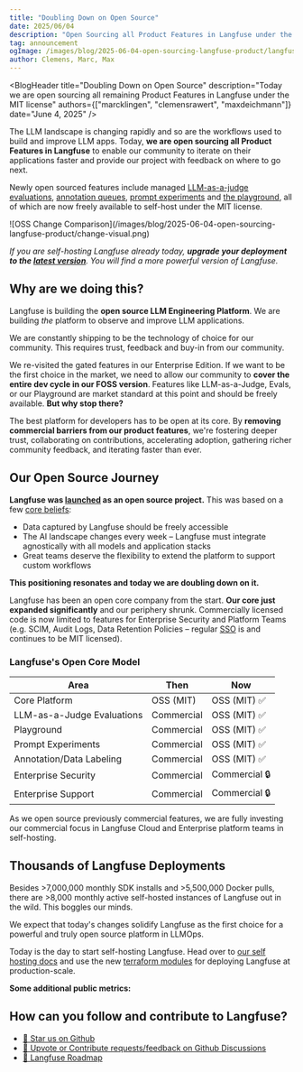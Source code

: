 ```yaml
---
title: "Doubling Down on Open Source"
date: 2025/06/04
description: "Open Sourcing all Product Features in Langfuse under the MIT license"
tag: announcement
ogImage: /images/blog/2025-06-04-open-sourcing-langfuse-product/langfuse-open-source-og.png
author: Clemens, Marc, Max
---
```



<BlogHeader
  title="Doubling Down on Open Source"
  description="Today we are open sourcing all remaining Product Features in Langfuse under the MIT license"
  authors={["marcklingen", "clemensrawert", "maxdeichmann"]}
  date="June 4, 2025"
/>

The LLM landscape is changing rapidly and so are the workflows used to build and improve LLM apps. Today, **we are open sourcing all Product Features in Langfuse** to enable our community to iterate on their applications faster and provide our project with feedback on where to go next.

Newly open sourced features include managed [LLM-as-a-judge evaluations](/docs/scores/model-based-evals), [annotation queues](/docs/scores/annotation), [prompt experiments](/docs/datasets/prompt-experiments) and [the playground](/docs/playground), all of which are now freely available to self-host under the MIT license.

<Frame border fullWidth>
  ![OSS Change
  Comparison](/images/blog/2025-06-04-open-sourcing-langfuse-product/change-visual.png)
</Frame>

_If you are self-hosting Langfuse already today, **upgrade your deployment to the [latest version](/self-hosting/upgrade)**. You will find a more powerful version of Langfuse._

## Why are we doing this?

Langfuse is building the **open source LLM Engineering Platform**. We are building _the_ platform to observe and improve LLM applications.

We are constantly shipping to be the technology of choice for our community. This requires trust, feedback and buy-in from our community.

We re-visited the gated features in our Enterprise Edition. If we want to be the first choice in the market, we need to allow our community to **cover the entire dev cycle in our FOSS version**. Features like LLM-as-a-Judge, Evals, or our Playground are market standard at this point and should be freely available. **But why stop there?**

The best platform for developers has to be open at its core. By **removing commercial barriers from our product features**, we're fostering deeper trust, collaborating on contributions, accelerating adoption, gathering richer community feedback, and iterating faster than ever.

## Our Open Source Journey

**Langfuse was [launched](/blog/product-analytics-for-LLM-apps) as an open source project.** This was based on a few [core beliefs](/why):

- Data captured by Langfuse should be freely accessible
- The AI landscape changes every week – Langfuse must integrate agnostically with all models and application stacks
- Great teams deserve the flexibility to extend the platform to support custom workflows

**This positioning resonates and today we are doubling down on it.**

Langfuse has been an open core company from the start. **Our core just expanded significantly** and our periphery shrunk. Commercially licensed code is now limited to features for Enterprise Security and Platform Teams (e.g. SCIM, Audit Logs, Data Retention Policies – regular [SSO](/self-hosting/security/authentication-and-sso) is and continues to be MIT licensed).

### Langfuse's Open Core Model

| Area                       | Then       | Now           |
| -------------------------- | ---------- | ------------- |
| Core Platform              | OSS (MIT)  | OSS (MIT) ✅  |
| LLM-as-a-Judge Evaluations | Commercial | OSS (MIT) ✅  |
| Playground                 | Commercial | OSS (MIT) ✅  |
| Prompt Experiments         | Commercial | OSS (MIT) ✅  |
| Annotation/Data Labeling   | Commercial | OSS (MIT) ✅  |
| Enterprise Security        | Commercial | Commercial 🔒 |
| Enterprise Support         | Commercial | Commercial 🔒 |

As we open source previously commercial features, we are fully investing our commercial focus in Langfuse Cloud and Enterprise platform teams in self-hosting.

## Thousands of Langfuse Deployments

Besides >7,000,000 monthly SDK installs and >5,500,000 Docker pulls, there are >8,000 monthly active self-hosted instances of Langfuse out in the wild. This boggles our minds.

We expect that today's changes solidify Langfuse as the first choice for a powerful and truly open source platform in LLMOps.

Today is the day to start self-hosting Langfuse. Head over to [our self hosting docs](/self-hosting) and use the new [terraform modules](/changelog/2025-05-22-terraform-modules) for deploying Langfuse at production-scale.

**Some additional public metrics:**


<PublicMetricsDashboard />

## How can you follow and contribute to Langfuse?

- [🤩 Star us on Github](https://github.com/langfuse/langfuse)
- [🙋 Upvote or Contribute requests/feedback on Github Discussions](/ideas)
- [🚗 Langfuse Roadmap](/roadmap)
